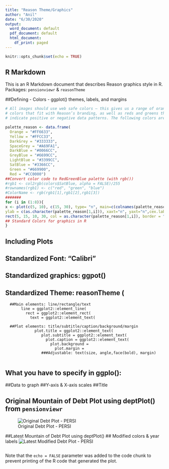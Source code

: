 ```yaml
---
title: "Reason Theme/Graphics"
author: "Anil"
date: "6/30/2020"
output:
  word_document: default
  pdf_document: default
  html_document:
    df_print: paged
---
```


```r
knitr::opts_chunk$set(echo = TRUE)
```

## R Markdown

This is an R Markdown document that describes Reason graphics style in R.
Packages: `pensionviewr` & `reasonTheme`

##Defining
- Colors
- ggplot() themes, labels, and margins

```r

# All images should use web safe colors — this gives us a range of orange and blue
# colors that fit with Reason’s branding, as well as reds and greens that we can use to
# indicate positive or negative data patterns. The following colors are most suitable:

palette_reason <- data.frame(
  Orange = "#FF6633", 
  Yellow = "#FFCC33", 
  DarkGrey = "#333333", 
  SpaceGrey = "#A69FA1",
  DarkBlue = "#0066CC",
  GreyBlue = "#6699CC", 
  LightBlue = "#3399CC", 
  SatBlue = "#3366CC", 
  Green = "#669900", 
  Red = "#CC0000")
##Convert color code to RedGreenBlue palette (with rgb())
#rgb1 <- col2rgb(colors$SatBlue, alpha = FALSE)/255
#rownames(rgb1) <- c("red", "green", "blue")
#ColorName <- rgb(rgb1[1],rgb1[2],rgb1[3])
#######
for (i in (1:8)){
x <- plot(c(5, 10), c(15, 30), type= "n", main=c(colnames(palette_reason[i])), xlab = "", 
ylab = c(as.character(palette_reason[1,i])), xaxt="n", yaxt="n",cex.lab=1.5, cex.main=2)
rect(5, 15, 10, 30, col = as.character(palette_reason[1,i]), border = "transparent")
## Standard Colors for graphics in R
}
```

## Including Plots

## Standardized Font: "Calibri"
## Standardized graphics: ggpot() 
## Standardized Theme: reasonTheme (
      ##Main elements: line/rectangle/text
           line = ggplot2::element_line(
             rect = ggplot2::element_rect(
               text = ggplot2::element_text(
        
      ##Plot elements: title/subtitle/caption/background/margin
                 plot.title = ggplot2::element_text(
                    plot.subtitle = ggplot2::element_text(
                      plot.caption = ggplot2::element_text(
                        plot.background = 
                          plot.margin = 
                    ###Adjustable: text(size, angle,face(bold), margin)
                    
## What you have to specify in ggplo(): 
 ##Data to graph
 ##Y-axis & X-axis scales
 ##Title

## Original Mountain of Debt Plot using deptPlot() from `pensionviewr`
  ![Original Debt Plot - PERSI](graphs/DebtPlot.Orig.jpeg)

##Latest Mountain of Debt Plot using deptPlot()
## Modified colors & year labels
  ![Latest Modified Debt Plot - PERSI](graphs/PERSI.debptPlot2.jpeg)

```r
```

Note that the `echo = FALSE` parameter was added to the code chunk to prevent printing of the R code that generated the plot.
